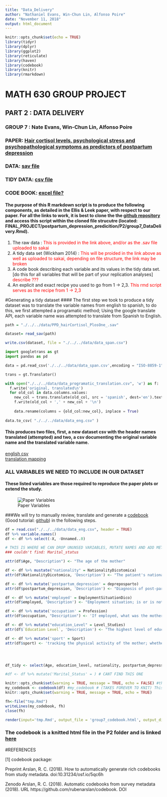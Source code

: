 ```yaml
---
title: "Data_Delivery"
author: "Nathaniel Evans, Win-Chun Lin, Alfonso Poire"
date: "November 11, 2018"
output: html_document
---
```


```r
knitr::opts_chunk$set(echo = TRUE)
library(tidyr)
library(dplyr)
library(ggplot2)
library(reticulate)
library(haven)
library(codebook)
library(knitr)
library(rmarkdown)
```

# MATH 630 GROUP PROJECT
## PART 2 : DATA DELIVERY 
### GROUP 7 : Nate Evans, Win-Chun Lin, Alfonso Poire 
### PAPER: [Hair cortisol levels, psychological stress and psychopathological symptoms as predictors of postpartum depression](https://journals.plos.org/plosone/article?id=10.1371/journal.pone.0182817) 
### DATA: [sav file](https://figshare.com/articles/PPD_hairCortisol_PlosOne_sav/5255848/1) 
### TIDY DATA: [csv file](link)
### CODE BOOK: [excel file?](link)

#### The purpose of this R markdown script is to produce the following components, as detailed in the Ellis & Leek paper, with respect to our paper. For all the links to work, it is best to clone the the [github repository](https://github.com/OHSU-Math630/FINAL_PROJECT) and access this script within the cloned file strucutre (located: FINAL_PROJECT/postpartum_depression_predicition/P2/group7_DataDelivery.Rmd). 

1. The raw data : <span style="color: red"> This is provided in the link above, and/or as the .sav file uploaded to sakai </span>
2. A tidy data set (Wickham 2014) : <span style="color: red"> This will be proided in the link above as well as uploaded to sakai, depending on file structure, the link may be broken </span>
3. A code book describing each variable and its values in the tidy data set. [do this for all variables that will be part of your replication analyses] <span style="color: red"> describe ??? </span>
4. An explicit and exact recipe you used to go from 1 -> 2,3.  <span style="color: red"> This rmd script serves as the recipe from 1 -> 2,3 </span>


#Generating a tidy dataset 
#### The first step we took to produce a tidy dataset was to translate the variable names from english to spanish, to do this, we first attempted a programatic method; Using the google translate API, each variable name was attempted to translate from Spanish to English. 

```r
path = "./../../data/PPD_hairCortisol_PlosOne_.sav"

dataset= read_sav(path)

write.csv(dataset, file = "./../../data/data_span.csv")
```

```python
import googletrans as gt 
import pandas as pd

data = pd.read_csv('./../../data/data_span.csv',encoding = "ISO-8859-1")

trans = gt.Translator()

with open("./../../data/data_programatic_translation.csv", 'w') as f: 
  f.write('original, translated\n')
  for old_col in data.columns.values:  
    new_col = trans.translate(old_col, src = 'spanish', dest='en').text
    f.write(old_col + ',' + new_col + '\n')
    
    data.rename(columns = {old_col:new_col}, inplace = True)
  
data.to_csv( "./../../data/data_eng.csv" )
```

#### This produces two files, first, a new dataset csv with the header names translated (attempted) and two, a csv documenting the original variable name and the translated variable name. </br> 

[english csv](./../../data/data_eng.csv)  
[translation mapping](./../../data/data_programatic_translation.csv)

### ALL VARIABLES WE NEED TO INCLUDE IN OUR DATASET
#### These listed variables are those required to reproduce the paper plots or extend the study. 

![Paper Variables](https://journals.plos.org/plosone/article/figure/image?size=large&id=info:doi/10.1371/journal.pone.0182817.t001) 

###We will try to manually review, translate and generate a [codebook](https://cran.r-project.org/web/packages/codebook/codebook.pdf) (Good tutorial: [github](https://github.com/rubenarslan/codebook)) in the following steps. 

```r
df = read.csv("./../../data/data_eng.csv", header = TRUE)
df %>% variable.names()
df <- df %>% select(-X, -Unnamed..0) 

# THIS IS WHERE WE CAN DROP UNUNSED VARIABLES, MUTATE NAMES AND ADD META DATA DESCRIBING VARIABLES (variable attribute data)
### couldn't find: Marital_status 

attr(df$Age, "Description") <- "The age of the mother"

df <- df %>% mustate("nationality" = NationalityDicotomica)
attr(df$NationalityDicotomica, 'Description') <- "The patient's nationality or country of origin at the time of pregnancy"

df <- df %>% mutate('postpartum_depression' = depreposparto)
attr(df$postpartum_depression, 'Description') <- "Diagnosis of post-partum depression in the mother" ### ???? more?

df <- df %>% mutate('employed' = EmploymentSituationDico)
attr(df$employed, 'Description') <- "Employment situation; is or is not employed at time of pregnancy"

df <- df %>% mutate('occupation' = Profession)
attr(df$occupation, "Description") <- 'If employed, what was the mothers occupation at the time of pregnancy' 

df <- df %>% mutate("education_Level" = Level_Studies) 
attr(df$`Education Level`, 'Description') <- "The highest level of education that the mother had received at the time of pregnancy/study"

df <- df %>% mutate('sport' = Sport)
attr(df$sport) <- 'tracking the physical activity of the mother; whether the mother played a sport (during pregnancy)' # ???




df_tidy <- select(Age, education_level, nationality, postpartum_depression, employed, occupation, sport, sport)

#df <- df %>% mutate('Marital_Status' = ) # CANT FIND THIS ONE


```
```r

knitr::opts_chunk$set(warning = TRUE, message = TRUE, echo = FALSE) #this has to go before the codebook() call, make sure echo=FALSE is included. 
my_codebook <- codebook(df) #my_codebook # (TAKES FOREVER TO KNIT) This will produce a codebook, but we need to have this knitted in it's own html file and not echo the code chunks... 
knitr::opts_chunk$set(warning = TRUE, message = TRUE, echo = TRUE)

fh<-file("tmp.Rmd")
writeLines(my_codebook, fh)
close(fh)

render(input='tmp.Rmd', output_file = 'group7_codebook.html', output_dir = getwd() )

```

### The codebook is a knitted html file in the P2 folder and is linked [here](./group7_codebook.html)



















#REFERENCES 

[1] codebook package: 

Preprint
Arslan, R. C. (2018). How to automatically generate rich codebooks from study metadata. doi:10.31234/osf.io/5qc6h

Zenodo
Arslan, R. C. (2018). Automatic codebooks from survey metadata (2018). URL https://github.com/rubenarslan/codebook. DOI





